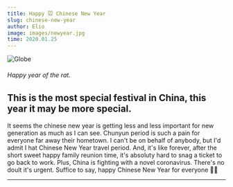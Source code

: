 ```yaml
---
title: Happy 🐭 Chinese New Year
slug: chinese-new-year
author: Elio
image: images/newyear.jpg
time: 2020.01.25
---
```


![Globe](images/newyear.jpg)

###### Happy year of the rat.

## This is the most special festival in China, this year it may be more special.

It seems the chinese new year is getting less and less important for new generation as much as I can see. Chunyun period is such a pain for everyone far away their hometown.
I can't be on behalf of anybody, but I'd admit I hat Chinese New Year travel period. And, it's like forever, after the short sweet happy family reunion time, it's absoluty hard to snag a ticket to go back to work.
Plus, China is fighting with a novel coronavirus. There's no doult it's urgent.
Suffice to say, happy Chinese New Year for everyone 🎊🐭

---
